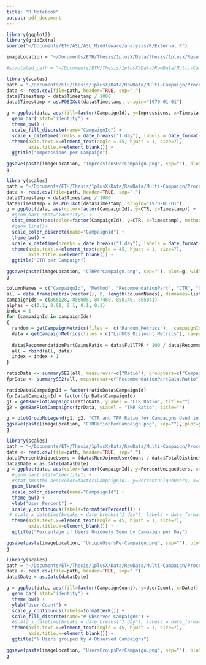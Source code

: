 ```yaml
---
title: "R Notebook"
output: pdf_document
---
```



```r
library(ggplot2)
library(gridExtra)
source("~/Documents/ETH/ASL/ASL_Middleware/analysis/R/External.R")

imageLocation = "~/Documents/ETH/Thesis/1plusX/Data/thesis/1plusx/Results/Images/Multi-Campaign/"

#simulated_path = "~/Documents/ETH/Thesis/1plusX/Data/RawData/Multi-Campaign/Processed/all_simulated_impressions.csv"
```

```r
library(scales)
path = "~/Documents/ETH/Thesis/1plusX/Data/RawData/Multi-Campaign/Processed/5_all_impressions_agg.csv"
data <- read.csv(file=path, header=TRUE, sep=",")
data$Timestamp = data$Timestamp / 1000
data$Timestamp = as.POSIXct(data$Timestamp, origin="1970-01-01")

g = ggplot(data, aes(fill=factor(CampaignId), y=Impressions, x=Timestamp)) +
  geom_bar( stat="identity") +
  theme_bw() +
  scale_fill_discrete(name="CampaignId") +
  scale_x_datetime(breaks = date_breaks("1 day"), labels = date_format("%b %e")) +
  theme(axis.text.x=element_text(angle = 45, hjust = 1, size=7),
        axis.title.x=element_blank()) +
  ggtitle("Impressions per Campaign")

ggsave(paste(imageLocation, "ImpressionsPerCampaign.png", sep=""), plot=g, width = 20, height = 11, units = "cm")
g

```

```r
library(scales)
path = "~/Documents/ETH/Thesis/1plusX/Data/RawData/Multi-Campaign/Processed/5_all_impressions_agg.csv"
data <- read.csv(file=path, header=TRUE, sep=",")
data$Timestamp = data$Timestamp / 1000
data$Timestamp = as.POSIXct(data$Timestamp, origin="1970-01-01")
g = ggplot(data, aes(color=factor(CampaignId), y=CTR, x=Timestamp)) +
  #geom_bar( stat="identity") +
  stat_smooth(aes(color=factor(CampaignId), y=CTR, x=Timestamp), method = "lm", formula = y ~ poly(x, 20), se = FALSE, size=2) +
  #geom_line()+
  scale_color_discrete(name="CampaignId") +
  theme_bw() +
  scale_x_datetime(breaks = date_breaks("1 day"), labels = date_format("%b %e")) +
  theme(axis.text.x=element_text(angle = 45, hjust = 1, size=7),
        axis.title.x=element_blank()) +
  ggtitle("CTR per Campaign")

ggsave(paste(imageLocation, "CTRPerCampaign.png", sep=""), plot=g, width = 20, height = 11, units = "cm")
g
```
```r

columnNames = c("CampaignId", "Method", "RecommendationPart", "CTR", "Clicks", "Impressions", "FullFNR", "FullTPR", "BaseCTR", "Ratio")
all = data.frame(matrix(vector(), 0, length(columnNames), dimnames=list(c(), columnNames)), stringsAsFactors=F)
campaignIds = c(866128, 856805, 847460, 858140, 865041)
alphas = c(0.1, 0.01, 0.1, 0.1, 0.1)
index = 1
for (campaignId in campaignIds)
{
  random = getCampaignMetrics(files =  c("Random_Metrics"),  campaignId = campaignId, baseCTR=0, method="Random", alpha = 0)
  data = getCampaignMetrics(files = c("LinUCB_Disjoint_Metrics"), campaignId = campaignId, baseCTR=random[1, "CTR"], method="LinUCB_Disjoint", alpha = alphas[index]) 
  
  data$RecommendationPartGainsRatio = data$FullTPR * 100 / data$RecommendationPart
  all = rbind(all, data) 
  index = index + 1  
}

ratioData <- summarySE2(all, measurevar=c("Ratio"), groupvars=c("CampaignId"))
fprData <- summarySE2(all, measurevar=c("RecommendationPartGainsRatio"), groupvars=c("CampaignId"))

ratioData$CampaignId = factor(ratioData$CampaignId)
fprData$CampaignId = factor(fprData$CampaignId)
g1 = getBarPlotCampaigns(ratioData, yLabel = "CTR Ratio", title="")
g2 = getBarPlotCampaigns(fprData, yLabel = "TPR Ratio", title="")

g = plotGroupNoLegend(g1, g2, "CTR and TPR Ratio for Campaigns Used in Multi-Campaign Experiment") 
ggsave(paste(imageLocation, "CTRRationPerCampaign.png", sep=""), plot=g, width = 20, height = 11, units = "cm")
g
```
```r
library(scales)
path = "~/Documents/ETH/Thesis/1plusX/Data/RawData/Multi-Campaign/Processed/MultiCampaignStats.csv"
data <- read.csv(file=path, header=TRUE, sep=",")
data$PercentUniqueUsers = (data$NonJoinedUserCount / data$TotalDistinctUserCount) * 100
data$Date = as.Date(data$Date)
g = ggplot(data, aes(color=factor(CampaignId), y=PercentUniqueUsers, x=Date)) +
  #geom_bar( stat="identity") +
  #stat_smooth( aes(color=factor(CampaignId), y=PercentUniqueUsers, x=Date), method = "lm", formula = y ~ poly(x, 20), se = FALSE, size=2) +
  geom_line()+
  scale_color_discrete(name="CampaignId") +
  theme_bw() +
  ylab("User Percent") +
  scale_y_continuous(labels=formatterPercent()) + 
 # scale_x_datetime(breaks = date_breaks("1 day"), labels = date_format("%b %e")) +
  theme(axis.text.x=element_text(angle = 45, hjust = 1, size=7),
        axis.title.x=element_blank()) +
  ggtitle("Percentage of Users Uniquely Seen by Campaign per Day")

ggsave(paste(imageLocation, "UniqueUsersPerCampaign.png", sep=""), plot=g, width = 20, height = 11, units = "cm")
g
```
```r
library(scales)
path = "~/Documents/ETH/Thesis/1plusX/Data/RawData/Multi-Campaign/Processed/MultiCampaignUserStats.csv"
data <- read.csv(file=path, header=TRUE, sep=",")
data$Date = as.Date(data$Date)

g = ggplot(data, aes(fill=factor(CampaignCount), y=UserCount, x=Date)) +
  geom_bar( stat="identity") +
  theme_bw() +
  ylab("User Count") +
  scale_y_continuous(labels=formatterK()) + 
  scale_fill_discrete(name="# Observed Campaigns") +
  #scale_x_datetime(breaks = date_breaks("1 day"), labels = date_format("%b %e")) +
  theme(axis.text.x=element_text(angle = 45, hjust = 1, size=7),
        axis.title.x=element_blank()) +
  ggtitle("% Users grouped by # Observed Campaigns")

ggsave(paste(imageLocation, "UsersGroupsPerCampaign.png", sep=""), plot=g, width = 20, height = 11, units = "cm")
g

```

